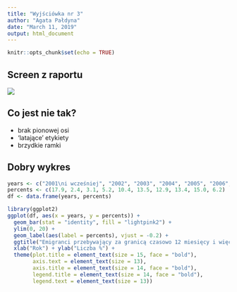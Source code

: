 ```yaml
---
title: "Wyjściówka nr 3"
author: "Agata Pałdyna"
date: "March 11, 2019"
output: html_document
---
```


```R
knitr::opts_chunk$set(echo = TRUE)
```

## Screen z raportu

![](screen.png)

## Co jest nie tak?

* brak pionowej osi
* 'latające' etykiety
* brzydkie ramki

## Dobry wykres

```R
years <- c("2001\ni wcześniej", "2002", "2003", "2004", "2005", "2006", "2007", "2008", "2009", "2010")
percents <- c(17.9, 2.4, 3.1, 5.2, 10.4, 13.5, 12.9, 13.4, 15.0, 6.2)
df <- data.frame(years, percents)

library(ggplot2)
ggplot(df, aes(x = years, y = percents)) +
  geom_bar(stat = "identity", fill = "lightpink2") +
  ylim(0, 20) +
  geom_label(aes(label = percents), vjust = -0.2) +
  ggtitle("Emigranci przebywający za granicą czasowo 12 miesięcy i więcej\nwedług roku wyjazdu") +
  xlab("Rok") + ylab("Liczba %") +
  theme(plot.title = element_text(size = 15, face = "bold"),
        axis.text = element_text(size = 13),
        axis.title = element_text(size = 14, face = "bold"),
        legend.title = element_text(size = 14, face = "bold"),
        legend.text = element_text(size = 13))
```
